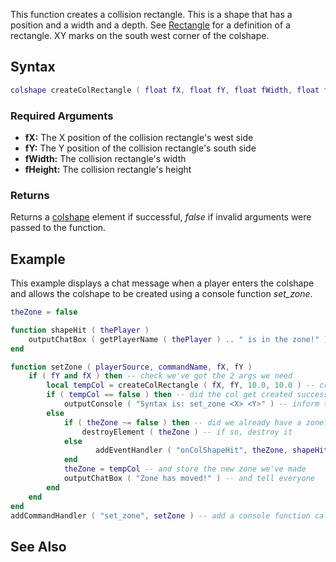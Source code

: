  
{{Server client function}}
This function creates a collision rectangle. This is a shape that has a position and a width and a depth. See [http://en.wikipedia.org/wiki/Rectangle Rectangle] for a definition of a rectangle. XY marks on the south west corner of the colshape.
{{VisualizeColshape}}
{{Note|Attaching a rectangle colshape to another element may give unexpected results as the origin is not at the rectangle centre. Try using a [[/createColCircle.md|collision circle]] for attaching instead}}
==Syntax== 
<syntaxhighlight lang="lua">
colshape createColRectangle ( float fX, float fY, float fWidth, float fHeight)
</syntaxhighlight> 
{{OOP| |ColShape.Rectangle||}}
===Required Arguments=== 
*'''fX:''' The X position of the collision rectangle's west side
*'''fY:''' The Y position of the collision rectangle's south side
*'''fWidth:''' The collision rectangle's width
*'''fHeight:''' The collision rectangle's height

===Returns===
Returns a [[/colshape.md|colshape]] element if successful, ''false'' if invalid arguments were passed to the function.

==Example== 
<section name="Server" class="server" show="true">
This example displays a chat message when a player enters the colshape and allows the colshape to be created using a console function ''set_zone''.
<syntaxhighlight lang="lua">
theZone = false

function shapeHit ( thePlayer ) 
    outputChatBox ( getPlayerName ( thePlayer ) .. " is in the zone!" ) -- display a message in everyone's chat box
end

function setZone ( playerSource, commandName, fX, fY )
    if ( fY and fX ) then -- check we've got the 2 args we need
        local tempCol = createColRectangle ( fX, fY, 10.0, 10.0 ) -- create a col
        if ( tempCol == false ) then -- did the col get created successfully?
            outputConsole ( "Syntax is: set_zone <X> <Y>" ) -- inform the user what the valid syntax is
        else
            if ( theZone ~= false ) then -- did we already have a zone?
                destroyElement ( theZone ) -- if so, destroy it
            else
                   addEventHandler ( "onColShapeHit", theZone, shapeHit ) -- add a handler for the onColShapeHit event
            end
            theZone = tempCol -- and store the new zone we've made
            outputChatBox ( "Zone has moved!" ) -- and tell everyone
        end
    end
end
addCommandHandler ( "set_zone", setZone ) -- add a console function called set_zone that will trigger the function setZone
</syntaxhighlight>
</section>

==See Also==
{{Collision shape functions}}
